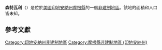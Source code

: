 {{noteTA
|G1=USState
|G2=地名
|G3=Unit
}}
{{Infobox settlement
|official_name            = 森特瓦利
|native_name = Center Valley
|settlement_type          = [[非建制地區|非建制地區]]
|image_skyline            = 
|imagesize                = 
|pushpin_map              = USA Indiana
|pushpin_label            = 森特瓦利
|pushpin_label_position   = top
|pushpin_map_caption      = 森特瓦利在印地安納州的位置
|subdivision_type         = [[世界政區索引|國家]]
|subdivision_type1        = [[美国州份|州份]]
|subdivision_type2        = [[印地安納州行政区划|縣]]
|subdivision_name         = [[美国|美国]]
|subdivision_name1        = [[印地安納州|印地安納州]]
|subdivision_name2        = [[摩根縣_(印地安納州)|摩根縣]]
|elevation_ft             = 623
|elevation_m              = 190
|area_total_km2           = 
|area_total_sq_mi         = 
|area_land_km2            = 
|area_land_sq_mi          = 
|area_water_km2           = 
|area_water_sq_mi         = 
|population_as_of         = 2010
|population_footnotes     = 
|population_total         = 
|population_metro         = 
|population_density_km2   = auto
|population_density_sq_mi = auto
|timezone                 = [[北美东部时区|北美东部时区]]
|utc_offset               = -5
|coordinates              = {{coord|39|30|49|N|86|24|32|W|display=inline,title}}
| coor_pinpoint           = 
| coordinates_footnotes   = 
|timezone_DST             = EDT
|utc_offset_DST           = -4
|postal_code_type         = [[美國郵區編號|郵區編號]]
|postal_code              = 46151
|area_code                = {{link-en|电话区号765|Area code 765|765}}
|blank_name = [[地名信息系统|GNIS ID]]
|blank_info = 432343<ref name="GNIS">{{cite gnis|432343|Center Valley}}</ref>
}}
'''森特瓦利'''（{{lang-en|Center Valley}}）是位於[[美國|美國]][[印地安納州|印地安納州]][[摩根縣_(印地安納州)|摩根縣]]的一個[[非建制地區|非建制地區]]。該地的面積和人口皆未知。

== 參考文獻 ==
{{reflist}}

{{摩根縣 (印地安納州)}}

{{DEFAULTSORT:Center Valley}}
[[Category:印地安納州非建制地區|Category:印地安納州非建制地區]]
[[Category:摩根縣非建制地區_(印地安納州)|Category:摩根縣非建制地區 (印地安納州)]]

{{Indiana-geo-stub}}